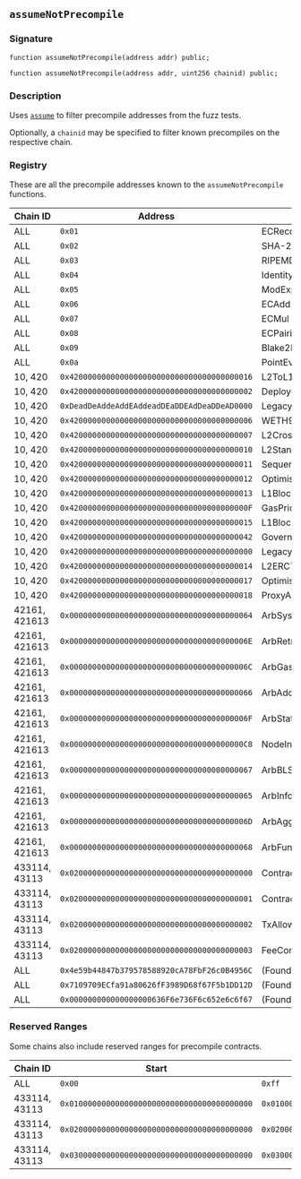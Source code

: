 ## `assumeNotPrecompile`

### Signature

```solidity
function assumeNotPrecompile(address addr) public;
```

```solidity
function assumeNotPrecompile(address addr, uint256 chainid) public;
```

### Description

Uses [`assume`](/reference/cheatcodes/assume.mdx) to filter precompile addresses from the fuzz tests.

Optionally, a `chainid` may be specified to filter known precompiles on the respective chain.

### Registry

These are all the precompile addresses known to the `assumeNotPrecompile` functions.

| Chain ID      | Address                                      | Name                             |
| ------------- | -------------------------------------------- | -------------------------------- |
| ALL           | `0x01`                                       | ECRecover                        |
| ALL           | `0x02`                                       | SHA-256                          |
| ALL           | `0x03`                                       | RIPEMD-160                       |
| ALL           | `0x04`                                       | Identity                         |
| ALL           | `0x05`                                       | ModExp                           |
| ALL           | `0x06`                                       | ECAdd                            |
| ALL           | `0x07`                                       | ECMul                            |
| ALL           | `0x08`                                       | ECPairing                        |
| ALL           | `0x09`                                       | Blake2F                          |
| ALL           | `0x0a`                                       | PointEvaluation                  |
| 10, 420       | `0x4200000000000000000000000000000000000016` | L2ToL1MessagePasser              |
| 10, 420       | `0x4200000000000000000000000000000000000002` | DeployerWhitelist                |
| 10, 420       | `0xDeadDeAddeAddEAddeadDEaDDEAdDeaDDeAD0000` | LegacyERC20ETH                   |
| 10, 420       | `0x4200000000000000000000000000000000000006` | WETH9                            |
| 10, 420       | `0x4200000000000000000000000000000000000007` | L2CrossDomainMessenger           |
| 10, 420       | `0x4200000000000000000000000000000000000010` | L2StandardBridge                 |
| 10, 420       | `0x4200000000000000000000000000000000000011` | SequencerFeeVault                |
| 10, 420       | `0x4200000000000000000000000000000000000012` | OptimismMintableERC20Factory     |
| 10, 420       | `0x4200000000000000000000000000000000000013` | L1BlockNumber                    |
| 10, 420       | `0x420000000000000000000000000000000000000F` | GasPriceOracle                   |
| 10, 420       | `0x4200000000000000000000000000000000000015` | L1Block                          |
| 10, 420       | `0x4200000000000000000000000000000000000042` | GovernanceToken                  |
| 10, 420       | `0x4200000000000000000000000000000000000000` | LegacyMessagePasser              |
| 10, 420       | `0x4200000000000000000000000000000000000014` | L2ERC721Bridge                   |
| 10, 420       | `0x4200000000000000000000000000000000000017` | OptimismMintableERC721Factory    |
| 10, 420       | `0x4200000000000000000000000000000000000018` | ProxyAdmin                       |
| 42161, 421613 | `0x0000000000000000000000000000000000000064` | ArbSys                           |
| 42161, 421613 | `0x000000000000000000000000000000000000006E` | ArbRetryableTx                   |
| 42161, 421613 | `0x000000000000000000000000000000000000006C` | ArbGasInfo                       |
| 42161, 421613 | `0x0000000000000000000000000000000000000066` | ArbAddressTable                  |
| 42161, 421613 | `0x000000000000000000000000000000000000006F` | ArbStatistics                    |
| 42161, 421613 | `0x00000000000000000000000000000000000000C8` | NodeInterface                    |
| 42161, 421613 | `0x0000000000000000000000000000000000000067` | ArbBLS                           |
| 42161, 421613 | `0x0000000000000000000000000000000000000065` | ArbInfo                          |
| 42161, 421613 | `0x000000000000000000000000000000000000006D` | ArbAggregator                    |
| 42161, 421613 | `0x0000000000000000000000000000000000000068` | ArbFunctionTable                 |
| 433114, 43113 | `0x0200000000000000000000000000000000000000` | ContractDeployerAllowListAddress |
| 433114, 43113 | `0x0200000000000000000000000000000000000001` | ContractNativeMinterAddress      |
| 433114, 43113 | `0x0200000000000000000000000000000000000002` | TxAllowListAddress               |
| 433114, 43113 | `0x0200000000000000000000000000000000000003` | FeeConfigManagerAddress          |
| ALL           | `0x4e59b44847b379578588920cA78FbF26c0B4956C` | (Foundry) Create2Deployer        |
| ALL           | `0x7109709ECfa91a80626fF3989D68f67F5b1DD12D` | (Foundry) VM                     |
| ALL           | `0x000000000000000000636F6e736F6c652e6c6f67` | (Foundry) Console                |

### Reserved Ranges

Some chains also include reserved ranges for precompile contracts.

| Chain ID      | Start                                        | Stop                                         |
| ------------- | -------------------------------------------- | -------------------------------------------- |
| ALL           | `0x00`                                       | `0xff`                                       |
| 433114, 43113 | `0x0100000000000000000000000000000000000000` | `0x01000000000000000000000000000000000000ff` |
| 433114, 43113 | `0x0200000000000000000000000000000000000000` | `0x02000000000000000000000000000000000000ff` |
| 433114, 43113 | `0x0300000000000000000000000000000000000000` | `0x03000000000000000000000000000000000000ff` |

